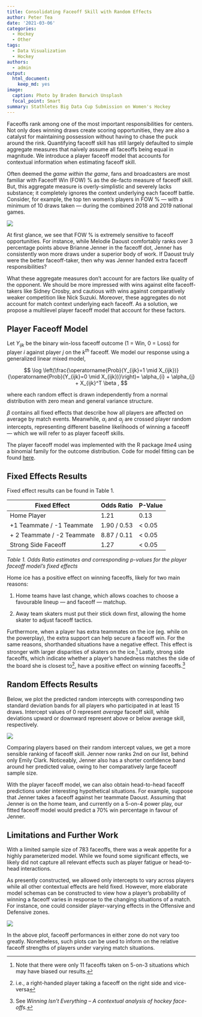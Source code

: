 ```yaml
---
title: Consolidating Faceoff Skill with Random Effects
author: Peter Tea
date: '2021-03-06'
categories:
  - Hockey
  - Other
tags:
  - Data Visualization
  - Hockey
authors:
  - admin
output:
  html_document:
    keep_md: yes
image:
  caption: Photo by Braden Barwich Unsplash
  focal_point: Smart
summary: Stathletes Big Data Cup Submission on Women's Hockey
---
```



Faceoffs rank among one of the most important responsibilities for centers. Not only does winning draws create scoring opportunities, they are also a catalyst for maintaining possession without having to chase the puck around the rink. Quantifying faceoff skill has still largely defaulted to simple aggregate measures that naïvely assume all faceoffs being equal in magnitude. We introduce a player faceoff model that accounts for contextual information when estimating faceoff skill. 

Often deemed the *game within the game*, fans and broadcasters are most familiar with Faceoff Win (FOW) $\%$ as the de-facto measure of faceoff skill. But, this aggregate measure is overly-simplistic and severely lacks substance; it completely ignores the context underlying each faceoff battle. Consider, for example, the top ten women’s players in FOW $\%$  — with a minimum of 10 draws taken — during the combined 2018 and 2019 national games.

![](faceoff_percentages_olympics.jpg)


At first glance, we see that FOW $\%$ is extremely sensitive to faceoff opportunities. For instance, while Melodie Daoust comfortably ranks over 3 percentage points above Brianne Jenner in the faceoff dot, Jenner has consistently won more draws under a superior body of work. If Daoust truly were the better faceoff-taker, then   why was Jenner handed extra faceoff responsibilities? 

What these aggregate measures don’t account for are factors like quality of the opponent. We should be more impressed with wins against elite faceoff-takers like Sidney Crosby, and cautious with wins against comparatively weaker competition like Nick Suzuki. Moreover, these aggregates do not account for match context underlying each faceoff. As a solution, we propose a multilevel player faceoff model that account for these factors.


## Player Faceoff Model

Let $Y_{ijk}$  be the binary win-loss faceoff outcome (1 = Win, 0 = Loss) for player $i$ against player $j$ on the $k^{th}$ faceoff. We model our response using a generalized linear mixed model,


$$
\log \left(\frac{\operatorname{Prob}(Y_{ijk}=1 \mid X_{ijk})}{\operatorname{Prob}(Y_{ijk}=0 \mid X_{ijk})}\right)=  \alpha_{i} + \alpha_{j} + X_{ijk}^T   \beta ,
$$



where each random effect is drawn independently from a normal distribution with zero mean and general variance structure.

$\beta$ contains all fixed effects that describe how all players are affected on average by match events. Meanwhile, $\alpha_i$ and $\alpha_j$ are crossed player random intercepts, representing different baseline likelihoods of winning a faceoff — which we will refer to as player faceoff skills. 

The player faceoff model was implemented with the R package $lme4$ using a binomial family for the outcome distribution. Code for model fitting can be found [here](https://github.com/petertea96/stathletes_hockey_hackathon_2021).


## Fixed Effects Results

Fixed effect results can be found in Table 1.

| Fixed Effect               | Odds Ratio  | P-Value |
|----------------------------|-------------|---------|
| Home Player                | 1.21        | 0.13    |
| +1 Teammate / -1 Teammate  | 1.90 / 0.53 | < 0.05  |
| + 2 Teammate / -2 Teammate | 8.87 / 0.11 | < 0.05  |
| Strong Side Faceoff        | 1.27        | < 0.05  |
*Table 1. Odds Ratio estimates and corresponding p-values for the player faceoff model’s fixed effects*


Home ice has a positive effect on winning faceoffs, likely for two main reasons:

1. Home teams have last change, which allows coaches to choose a favourable lineup — and faceoff — matchup.
    
2. Away team skaters must put their stick down first, allowing the home skater to adjust faceoff tactics.


Furthermore, when a player has extra teammates on the ice (eg. while on the powerplay), the extra support can help secure a faceoff win. For the same reasons, shorthanded situations have a negative effect. This effect is stronger with larger disparities of skaters on the ice.^[Note that there were only 11 faceoffs taken on 5-on-3 situations which may have biased our results.]  Lastly, strong side faceoffs, which indicate whether a player’s handedness matches the side of the board she is closest to^[i.e., a right-handed player taking a faceoff on the right side and vice-versa], have a positive effect on winning faceoffs.^[See *Winning Isn’t Everything – A contextual analysis of hockey face-offs.*] 



## Random Effects Results

Below, we plot the predicted random intercepts with corresponding two standard deviation bands for all players who participated in at least 15 draws. Intercept values of 0 represent *average* faceoff skill, while deviations upward or downward represent above or below average skill, respectively.

![](random_intercepts.jpg)

Comparing players based on their random intercept values, we get a more sensible ranking of faceoff skill. Jenner now ranks 2nd on our list, behind only Emily Clark. Noticeably, Jenner also has a shorter confidence band around her predicted value, owing to her comparatively large faceoff sample size.

With the player faceoff model, we can also obtain head-to-head faceoff predictions under interesting hypothetical situations. For example, suppose that Jenner takes a faceoff against her teammate Daoust. Assuming that Jenner is on the home team, and currently on a 5-on-4 power play, our fitted faceoff model would predict a 70$\%$ win percentage in favour of Jenner.



## Limitations and Further Work

With a limited sample size of 783 faceoffs, there was a weak appetite for a highly parameterized model. While we found some significant effects, we likely did not capture all relevant effects such as player fatigue or head-to-head interactions. 


As presently constructed, we allowed only intercepts to vary across players while all other contextual effects are held fixed. However, more elaborate model schemas can be constructed to view how a player’s probability of winning a faceoff varies in response to the changing situations of a match. For instance, one could consider player-varying effects in the Offensive and Defensive zones. 

![](off_vs_def_slope.jpg)


In the above plot, faceoff performances in either zone do not vary too greatly. Nonetheless, such plots can be used to inform on the relative faceoff strengths of players under varying match situations.








